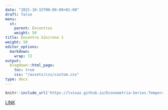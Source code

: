 ---
date: "2021-10-15T00:00:00+01:00"
draft: false
menu:
  st:
    parent: Encontros
    weight: 50
title: Encontro Síncrono 1
weight: 50
editor_options: 
  markdown: 
    wrap: 72
output: 
  blogdown::html_page:
    toc: true
    css: "/assets/css/custom.css"
type: docs
---


```{r echo=FALSE, message=FALSE, warning=FALSE}
knitr::include_url('https://lvivaz.github.io/Econometria-Series-Temporais/', height = "500px")
```

[LINK](https://lvivaz.github.io/Econometria-Series-Temporais/)

